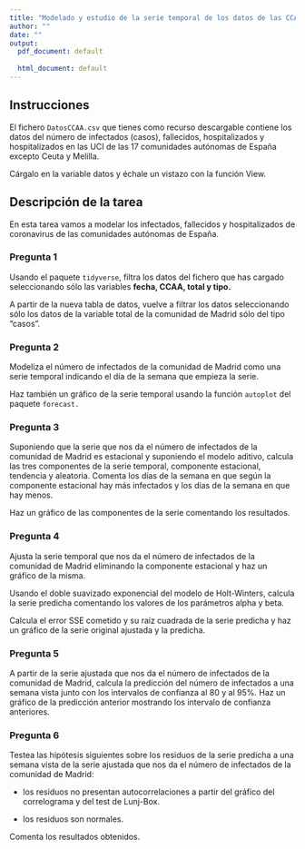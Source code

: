 ```yaml
---
title: "Modelado y estudio de la serie temporal de los datos de las CCAA de España."
author: ""
date: ""
output:
  pdf_document: default
              
  html_document: default
---
```



<!-- Después de la lectura 47 Modelado de los datos del coronavirus en España por una serie temporal -->

## Instrucciones
El fichero `DatosCCAA.csv` que tienes como recurso descargable contiene los datos del número de infectados (casos), fallecidos, hospitalizados y hospitalizados en las UCI de las 17 comunidades autónomas de España excepto Ceuta y Melilla.

Cárgalo en la variable datos y échale un vistazo con la función View.


## Descripción de la tarea

En esta tarea vamos a modelar los infectados, fallecidos y hospitalizados de coronavirus de las comunidades autónomas de España.

### Pregunta 1
Usando el paquete `tidyverse`, filtra los datos del fichero que has cargado seleccionando sólo las variables **fecha, CCAA, total y tipo.**

A partir de la nueva tabla de datos, vuelve a filtrar los datos seleccionando sólo los datos de la variable total de la comunidad de Madrid sólo del tipo "casos".



### Pregunta 2

Modeliza el número de infectados de la comunidad de Madrid como una serie temporal indicando el día de la semana que empieza la serie.

Haz también un gráfico de la serie temporal usando la función `autoplot` del paquete `forecast.`

### Pregunta 3

Suponiendo que la serie que nos da el número de infectados de la comunidad de Madrid es estacional y suponiendo el modelo aditivo, calcula las tres componentes de la serie temporal, componente estacional, tendencia y aleatoria. Comenta los días de la semana en que según la componente estacional hay más infectados y los días de la semana en que hay menos.

Haz un gráfico de las componentes de la serie comentando los resultados.

### Pregunta 4

Ajusta la serie temporal que nos da el número de infectados de la comunidad de Madrid eliminando la componente estacional y haz un gráfico de la misma.

Usando el doble suavizado exponencial del modelo de Holt-Winters, calcula la serie predicha comentando los valores de los parámetros alpha y beta.

Calcula el error SSE cometido y su raíz cuadrada de la serie predicha y haz un gráfico de la serie original ajustada y la predicha.

### Pregunta 5
A partir de la serie ajustada que nos da el número de infectados de la comunidad de Madrid, calcula la predicción del número de infectados a una semana vista junto con los intervalos de confianza al $80$ y al $95\%$. Haz un gráfico de la predicción anterior mostrando los intervalo de confianza anteriores.

### Pregunta 6
Testea las hipótesis siguientes sobre los residuos de la serie predicha a una semana vista de la serie ajustada que nos da el número de infectados de la comunidad de Madrid:

- los residuos no presentan autocorrelaciones a partir del gráfico del correlograma y del test de Lunj-Box.

- los residuos son normales.

Comenta los resultados obtenidos.
